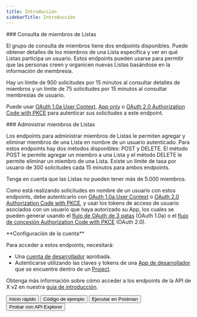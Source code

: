 ```yaml
---
title: Introducción
sidebarTitle: Introducción
---
```



<div id="list-members-lookup">
  ### Consulta de miembros de Listas
</div>

El grupo de consulta de miembros tiene dos endpoints disponibles. Puede obtener detalles de los miembros de una Lista específica y ver en qué Listas participa un usuario. Estos endpoints pueden usarse para permitir que las personas creen y organicen nuevas Listas basándose en la información de membresía.

Hay un límite de 900 solicitudes por 15 minutos al consultar detalles de miembros y un límite de 75 solicitudes por 15 minutos al consultar membresías de usuario.

Puede usar [OAuth 1.0a User Context](/es/resources/fundamentals/authentication), [App only](https://developer.x.com/resources/fundamentals/authentication#app-only-authentication-and-oauth-2-0-bearer-token) o [OAuth 2.0 Authorization Code with PKCE](es/resources/fundamentals/authentication#oauth-2-0-authorization-code-flow-with-pkce-2) para autenticar sus solicitudes a este endpoint. 
 

<div id="manage-list-members">
  ### Administrar miembros de Listas
</div>

Los endpoints para administrar miembros de Listas le permiten agregar y eliminar miembros de una Lista en nombre de un usuario autenticado. Para estos endpoints hay dos métodos disponibles: POST y DELETE. El método POST le permite agregar un miembro a una Lista y el método DELETE le permite eliminar un miembro de una Lista. Existe un límite de tasa por usuario de 300 solicitudes cada 15 minutos para ambos endpoints.

Tenga en cuenta que las Listas no pueden tener más de 5.000 miembros.

Como está realizando solicitudes en nombre de un usuario con estos endpoints, debe autenticarlo con [OAuth 1.0a User Context](/es/resources/fundamentals/authentication) o [OAuth 2.0 Authorization Code with PKCE](es/resources/fundamentals/authentication#oauth-2-0-authorization-code-flow-with-pkce-2), y usar los tokens de acceso de usuario asociados con un usuario que haya autorizado su App, los cuales se pueden generar usando el [flujo de OAuth de 3 patas](/es/resources/fundamentals/authentication#obtaining-access-tokens-using-3-legged-oauth-flow) (OAuth 1.0a) o el [flujo de concesión Authorization Code with PKCE](/es/resources/fundamentals/authentication#how-to-connect-to-endpoints-using-oauth-2-0-authorization-code-flow-with-pkce) (OAuth 2.0).

<Note>
  **Configuración de la cuenta**

  Para acceder a estos endpoints, necesitará:

  - Una [cuenta de desarrollador](https://developer.x.com/en/portal/petition/essential/basic-info) aprobada.
  - Autenticarse utilizando las claves y tokens de una [App de desarrollador](/es/resources/fundamentals/developer-apps) que se encuentre dentro de un [Project](/es/resources/fundamentals/projects).

  Obtenga más información sobre cómo acceder a los endpoints de la API de X v2 en nuestra [guía de introducción](/es/x-api/getting-started/getting-access).
</Note>

<div className="flex space-x-2">
  <Button href="/es/x-api/lists/list-members/quickstart/overview">
    Inicio rápido
  </Button>

  <Button href="https://github.com/xdevplatform/Twitter-API-v2-sample-code">
    Código de ejemplo
  </Button>

  <Button href="https://app.getpostman.com/run-collection/9956214-784efcda-ed4c-4491-a4c0-a26470a67400">
    Ejecutar en Postman
  </Button>

  <Button href="https://developer.x.com/apitools/api?endpoint=/2/lists/%7Bid%7D/members&method=get">
    Probar con API Explorer
  </Button>
</div>